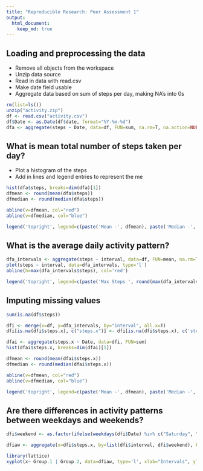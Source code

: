```yaml
---
title: "Reproducible Research: Peer Assessment 1"
output: 
  html_document:
    keep_md: true
---
```



## Loading and preprocessing the data

- Remove all objects from the workspace
- Unzip data source
- Read in data with read.csv
- Make date field usable
- Aggregate data based on sum of steps per day, making NA's into 0s

```r
rm(list=ls())
unzip("activity.zip")
df <- read.csv("activity.csv")
df$Date <- as.Date(df$date, format="%Y-%m-%d")
dfa <- aggregate(steps ~ Date, data=df, FUN=sum, na.rm=T, na.action=NULL)
```

## What is mean total number of steps taken per day?

- Plot a histogram of the steps 
- Add in lines and legend entries to represent the me

```r
hist(dfa$steps, breaks=dim(dfa)[1])
dfmean <- round(mean(dfa$steps))
dfmedian <- round(median(dfa$steps))

abline(v=dfmean, col="red")
abline(v=dfmedian, col="blue")

legend('topright', legend=c(paste('Mean -', dfmean), paste('Median -', dfmedian)), col = c('red', 'blue'), lwd=1)
```

## What is the average daily activity pattern?

```r
dfa_intervals <- aggregate(steps ~ interval, data=df, FUN=mean, na.rm=T, na.action=NULL)
plot(steps ~ interval, data=dfa_intervals, type='l')
abline(h=max(dfa_intervals$steps), col='red')

legend('topright', legend=c(paste('Max Steps ', round(max(dfa_intervals$steps)) , 'in interval -', dfa_intervals[which.max(dfa_intervals$steps), ]$interval)))
```

## Imputing missing values

```r
sum(is.na(df$steps))

dfi <- merge(x=df, y=dfa_intervals, by="interval", all.x=T)
dfi[is.na(dfi$steps.x), c("steps.x")] <- dfi[is.na(dfi$steps.x), c('steps.y')]

dfai <- aggregate(steps.x ~ Date, data=dfi, FUN=sum)
hist(dfai$steps.x, breaks=dim(dfai)[1])

dfmean <- round(mean(dfai$steps.x))
dfmedian <- round(median(dfai$steps.x))

abline(v=dfmean, col="red")
abline(v=dfmedian, col="blue")

legend('topright', legend=c(paste('Mean -', dfmean), paste('Median -', dfmedian)), col = c('red', 'blue'), lwd=1)
```

## Are there differences in activity patterns between weekdays and weekends?

```r
dfi$weekend <- as.factor(ifelse(weekdays(dfi$Date) %in% c("Saturday", "Sunday"), "Weekend", "Weekday"))

dfiaw <- aggregate(x=dfi$steps.x, by=list(dfi$interval, dfi$weekend), FUN=mean)

library(lattice)
xyplot(x~ Group.1 | Group.2, data=dfiaw, type='l', xlab="Intervals", ylab="Steps")
```
